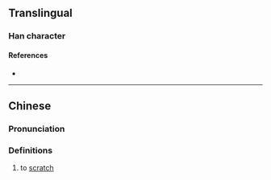 {{character info}}
==Translingual==

===Han character===
{{Han char|rn=87|rad=爪|as=05|sn=9|four=|canj=HOPRU,XHOPR|ids=⿺爪包}}

====References====
* {{Han ref|kx=0689.020|dkj=19670|dj=1102.060|hdz=32033.030|uh=722E|ud=29230}}

----

==Chinese==
{{zh-forms}}

===Pronunciation===
{{zh-pron
|m=páo
|c=paau4
|mc=
|oc=
|ma=
|cat=
}}

===Definitions===
{{zh-hanzi}}

# to [[scratch]]
